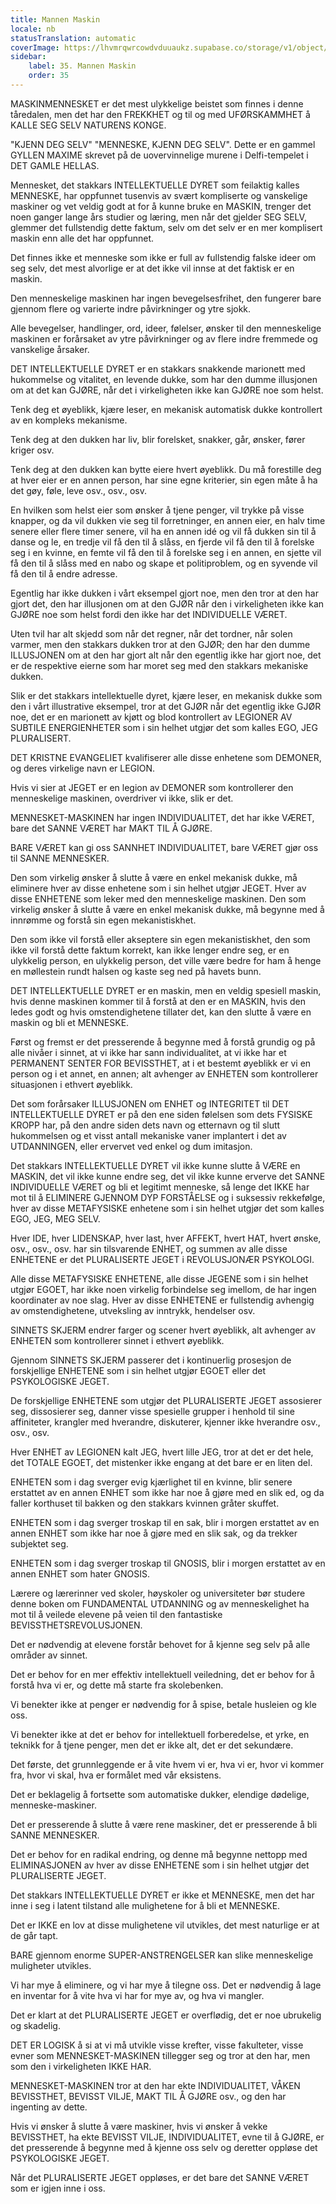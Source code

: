 ```yaml
---
title: Mannen Maskin
locale: nb
statusTranslation: automatic
coverImage: https://lhvmrqwrcowdvduuaukz.supabase.co/storage/v1/object/public/strapi-uploads/small_cover-educacion-fundamental.webp-2d51a7828a2b1309555be27f7e2a61a0.webp
sidebar:
    label: 35. Mannen Maskin
    order: 35
---
```

MASKINMENNESKET er det mest ulykkelige beistet som finnes i denne tåredalen, men det har den FREKKHET og til og med UFØRSKAMMHET å KALLE SEG SELV NATURENS KONGE.

"KJENN DEG SELV" "MENNESKE, KJENN DEG SELV". Dette er en gammel GYLLEN MAXIME skrevet på de uovervinnelige murene i Delfi-tempelet i DET GAMLE HELLAS.

Mennesket, det stakkars INTELLEKTUELLE DYRET som feilaktig kalles MENNESKE, har oppfunnet tusenvis av svært kompliserte og vanskelige maskiner og vet veldig godt at for å kunne bruke en MASKIN, trenger det noen ganger lange års studier og læring, men når det gjelder SEG SELV, glemmer det fullstendig dette faktum, selv om det selv er en mer komplisert maskin enn alle det har oppfunnet.

Det finnes ikke et menneske som ikke er full av fullstendig falske ideer om seg selv, det mest alvorlige er at det ikke vil innse at det faktisk er en maskin.

Den menneskelige maskinen har ingen bevegelsesfrihet, den fungerer bare gjennom flere og varierte indre påvirkninger og ytre sjokk.

Alle bevegelser, handlinger, ord, ideer, følelser, ønsker til den menneskelige maskinen er forårsaket av ytre påvirkninger og av flere indre fremmede og vanskelige årsaker.

DET INTELLEKTUELLE DYRET er en stakkars snakkende marionett med hukommelse og vitalitet, en levende dukke, som har den dumme illusjonen om at det kan GJØRE, når det i virkeligheten ikke kan GJØRE noe som helst.

Tenk deg et øyeblikk, kjære leser, en mekanisk automatisk dukke kontrollert av en kompleks mekanisme.

Tenk deg at den dukken har liv, blir forelsket, snakker, går, ønsker, fører kriger osv.

Tenk deg at den dukken kan bytte eiere hvert øyeblikk. Du må forestille deg at hver eier er en annen person, har sine egne kriterier, sin egen måte å ha det gøy, føle, leve osv., osv., osv.

En hvilken som helst eier som ønsker å tjene penger, vil trykke på visse knapper, og da vil dukken vie seg til forretninger, en annen eier, en halv time senere eller flere timer senere, vil ha en annen idé og vil få dukken sin til å danse og le, en tredje vil få den til å slåss, en fjerde vil få den til å forelske seg i en kvinne, en femte vil få den til å forelske seg i en annen, en sjette vil få den til å slåss med en nabo og skape et politiproblem, og en syvende vil få den til å endre adresse.

Egentlig har ikke dukken i vårt eksempel gjort noe, men den tror at den har gjort det, den har illusjonen om at den GJØR når den i virkeligheten ikke kan GJØRE noe som helst fordi den ikke har det INDIVIDUELLE VÆRET.

Uten tvil har alt skjedd som når det regner, når det tordner, når solen varmer, men den stakkars dukken tror at den GJØR; den har den dumme ILLUSJONEN om at den har gjort alt når den egentlig ikke har gjort noe, det er de respektive eierne som har moret seg med den stakkars mekaniske dukken.

Slik er det stakkars intellektuelle dyret, kjære leser, en mekanisk dukke som den i vårt illustrative eksempel, tror at det GJØR når det egentlig ikke GJØR noe, det er en marionett av kjøtt og blod kontrollert av LEGIONER AV SUBTILE ENERGIENHETER som i sin helhet utgjør det som kalles EGO, JEG PLURALISERT.

DET KRISTNE EVANGELIET kvalifiserer alle disse enhetene som DEMONER, og deres virkelige navn er LEGION.

Hvis vi sier at JEGET er en legion av DEMONER som kontrollerer den menneskelige maskinen, overdriver vi ikke, slik er det.

MENNESKET-MASKINEN har ingen INDIVIDUALITET, det har ikke VÆRET, bare det SANNE VÆRET har MAKT TIL Å GJØRE.

BARE VÆRET kan gi oss SANNHET INDIVIDUALITET, bare VÆRET gjør oss til SANNE MENNESKER.

Den som virkelig ønsker å slutte å være en enkel mekanisk dukke, må eliminere hver av disse enhetene som i sin helhet utgjør JEGET. Hver av disse ENHETENE som leker med den menneskelige maskinen. Den som virkelig ønsker å slutte å være en enkel mekanisk dukke, må begynne med å innrømme og forstå sin egen mekanistiskhet.

Den som ikke vil forstå eller akseptere sin egen mekanistiskhet, den som ikke vil forstå dette faktum korrekt, kan ikke lenger endre seg, er en ulykkelig person, en ulykkelig person, det ville være bedre for ham å henge en møllestein rundt halsen og kaste seg ned på havets bunn.

DET INTELLEKTUELLE DYRET er en maskin, men en veldig spesiell maskin, hvis denne maskinen kommer til å forstå at den er en MASKIN, hvis den ledes godt og hvis omstendighetene tillater det, kan den slutte å være en maskin og bli et MENNESKE.

Først og fremst er det presserende å begynne med å forstå grundig og på alle nivåer i sinnet, at vi ikke har sann individualitet, at vi ikke har et PERMANENT SENTER FOR BEVISSTHET, at i et bestemt øyeblikk er vi en person og i et annet, en annen; alt avhenger av ENHETEN som kontrollerer situasjonen i ethvert øyeblikk.

Det som forårsaker ILLUSJONEN om ENHET og INTEGRITET til DET INTELLEKTUELLE DYRET er på den ene siden følelsen som dets FYSISKE KROPP har, på den andre siden dets navn og etternavn og til slutt hukommelsen og et visst antall mekaniske vaner implantert i det av UTDANNINGEN, eller ervervet ved enkel og dum imitasjon.

Det stakkars INTELLEKTUELLE DYRET vil ikke kunne slutte å VÆRE en MASKIN, det vil ikke kunne endre seg, det vil ikke kunne erverve det SANNE INDIVIDUELLE VÆRET og bli et legitimt menneske, så lenge det IKKE har mot til å ELIMINERE GJENNOM DYP FORSTÅELSE og i suksessiv rekkefølge, hver av disse METAFYSISKE enhetene som i sin helhet utgjør det som kalles EGO, JEG, MEG SELV.

Hver IDE, hver LIDENSKAP, hver last, hver AFFEKT, hvert HAT, hvert ønske, osv., osv., osv. har sin tilsvarende ENHET, og summen av alle disse ENHETENE er det PLURALISERTE JEGET i REVOLUSJONÆR PSYKOLOGI.

Alle disse METAFYSISKE ENHETENE, alle disse JEGENE som i sin helhet utgjør EGOET, har ikke noen virkelig forbindelse seg imellom, de har ingen koordinater av noe slag. Hver av disse ENHETENE er fullstendig avhengig av omstendighetene, utveksling av inntrykk, hendelser osv.

SINNETS SKJERM endrer farger og scener hvert øyeblikk, alt avhenger av ENHETEN som kontrollerer sinnet i ethvert øyeblikk.

Gjennom SINNETS SKJERM passerer det i kontinuerlig prosesjon de forskjellige ENHETENE som i sin helhet utgjør EGOET eller det PSYKOLOGISKE JEGET.

De forskjellige ENHETENE som utgjør det PLURALISERTE JEGET assosierer seg, dissosierer seg, danner visse spesielle grupper i henhold til sine affiniteter, krangler med hverandre, diskuterer, kjenner ikke hverandre osv., osv., osv.

Hver ENHET av LEGIONEN kalt JEG, hvert lille JEG, tror at det er det hele, det TOTALE EGOET, det mistenker ikke engang at det bare er en liten del.

ENHETEN som i dag sverger evig kjærlighet til en kvinne, blir senere erstattet av en annen ENHET som ikke har noe å gjøre med en slik ed, og da faller korthuset til bakken og den stakkars kvinnen gråter skuffet.

ENHETEN som i dag sverger troskap til en sak, blir i morgen erstattet av en annen ENHET som ikke har noe å gjøre med en slik sak, og da trekker subjektet seg.

ENHETEN som i dag sverger troskap til GNOSIS, blir i morgen erstattet av en annen ENHET som hater GNOSIS.

Lærere og lærerinner ved skoler, høyskoler og universiteter bør studere denne boken om FUNDAMENTAL UTDANNING og av menneskelighet ha mot til å veilede elevene på veien til den fantastiske BEVISSTHETSREVOLUSJONEN.

Det er nødvendig at elevene forstår behovet for å kjenne seg selv på alle områder av sinnet.

Det er behov for en mer effektiv intellektuell veiledning, det er behov for å forstå hva vi er, og dette må starte fra skolebenken.

Vi benekter ikke at penger er nødvendig for å spise, betale husleien og kle oss.

Vi benekter ikke at det er behov for intellektuell forberedelse, et yrke, en teknikk for å tjene penger, men det er ikke alt, det er det sekundære.

Det første, det grunnleggende er å vite hvem vi er, hva vi er, hvor vi kommer fra, hvor vi skal, hva er formålet med vår eksistens.

Det er beklagelig å fortsette som automatiske dukker, elendige dødelige, menneske-maskiner.

Det er presserende å slutte å være rene maskiner, det er presserende å bli SANNE MENNESKER.

Det er behov for en radikal endring, og denne må begynne nettopp med ELIMINASJONEN av hver av disse ENHETENE som i sin helhet utgjør det PLURALISERTE JEGET.

Det stakkars INTELLEKTUELLE DYRET er ikke et MENNESKE, men det har inne i seg i latent tilstand alle mulighetene for å bli et MENNESKE.

Det er IKKE en lov at disse mulighetene vil utvikles, det mest naturlige er at de går tapt.

BARE gjennom enorme SUPER-ANSTRENGELSER kan slike menneskelige muligheter utvikles.

Vi har mye å eliminere, og vi har mye å tilegne oss. Det er nødvendig å lage en inventar for å vite hva vi har for mye av, og hva vi mangler.

Det er klart at det PLURALISERTE JEGET er overflødig, det er noe ubrukelig og skadelig.

DET ER LOGISK å si at vi må utvikle visse krefter, visse fakulteter, visse evner som MENNESKET-MASKINEN tillegger seg og tror at den har, men som den i virkeligheten IKKE HAR.

MENNESKET-MASKINEN tror at den har ekte INDIVIDUALITET, VÅKEN BEVISSTHET, BEVISST VILJE, MAKT TIL Å GJØRE osv., og den har ingenting av dette.

Hvis vi ønsker å slutte å være maskiner, hvis vi ønsker å vekke BEVISSTHET, ha ekte BEVISST VILJE, INDIVIDUALITET, evne til å GJØRE, er det presserende å begynne med å kjenne oss selv og deretter oppløse det PSYKOLOGISKE JEGET.

Når det PLURALISERTE JEGET oppløses, er det bare det SANNE VÆRET som er igjen inne i oss.

